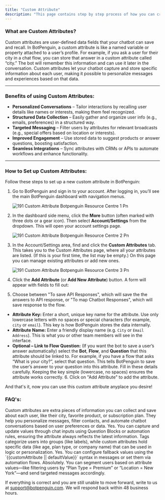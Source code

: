 ```yaml
---
title: "Custom Attribute"
description: "This page contains step by step process of how you can create and manage the custom attribute in BotPenguin."
---
```


### **What are Custom Attributes?**

Custom attributes are user-defined data fields that your chatbot can save and recall. In BotPenguin, a custom attribute is like a named variable or property attached to a user’s profile. For example, if you ask a user for their city in a chat flow, you can store that answer in a custom attribute called “city.” The bot will remember this information and can use it later in the conversation. Custom attributes let your chatbot capture and store specific information about each user, making it possible to personalize messages and experiences based on that data.

---

### **Benefits of using Custom Attributes:**

- **Personalized Conversations** – Tailor interactions by recalling user details like names or interests, making them feel recognized.
- **Structured Data Collection** – Easily gather and organize user info (e.g., emails, preferences) in a structured way.
- **Targeted Messaging** – Filter users by attributes for relevant broadcasts (e.g., special offers based on location or interests).
- **Improved Engagement** – Use stored data to suggest products or answer questions, boosting satisfaction.
- **Seamless Integrations** – Sync attributes with CRMs or APIs to automate workflows and enhance functionality.

---

### **How to Set up Custom Attributes:**

Follow these steps to set up a new custom attribute in BotPenguin:

1. Go to BotPenguin and sign in to your account. After logging in, you’ll see the main BotPenguin dashboard with navigation menus.

   ![191 Custom Attribute Botpenguin Resource Centre 1 Pn](/images/how-botpenguin-works/custom-attribute/191.custom_attribute__botpenguin_resource_centre-1.png)
2. In the dashboard side menu, click the **More** button (often marked with three dots or a gear icon). Then select **Account/Settings** from the dropdown. This will open your account settings page.

   ![191 Custom Attribute Botpenguin Resource Centre 2 Pn](/images/how-botpenguin-works/custom-attribute/191.custom_attribute__botpenguin_resource_centre-2.png)
3. In the Account/Settings area, find and click the **Custom Attributes** tab. This takes you to the Custom Attributes page, where all your attributes are listed. (If this is your first time, the list may be empty.) On this page you can manage existing attributes or add new ones.

   ![191 Custom Attribute Botpenguin Resource Centre 3 Pn](/images/how-botpenguin-works/custom-attribute/191.custom_attribute__botpenguin_resource_centre-3.png)
4. Click the **Add Attribute** (or **Add New Attribute**) button. A form will appear with fields to fill out:
5. Choose between "To save API Responses", which will save the the answers to API response, or "To map Chatbot Responses", which will save response to the flow.

- **Attribute Key:** Enter a short, unique key name for the attribute. Use only lowercase letters with no spaces or special characters (for example, `city` or `email`). This key is how BotPenguin stores the data internally.
- **Attribute Name:** Enter a friendly display name (e.g. `City` or `Email Address`). This is what you or other team members will see in the interface.
- **Optional – Link to Flow Question:** (If you want the bot to save a user’s answer automatically) select the **Bot**, **Flow**, and **Question** that this attribute should be linked to. For example, if you have a flow that asks “What is your city?”, select that question. This tells BotPenguin to save the user’s answer to your question into this attribute. Fill in these details carefully. Keeping the key simple (lowercase, no spaces) ensures the attribute works correctly.
  6.  Click on "Add Attribute" to add the attribute.

And that's it, now you can use this custom attribute anyplace you desire\!

### **FAQ's:**

<AccordionGroup>
  <Accordion title="What are custom attributes?">
    Custom attributes are extra pieces of information you can collect and save about each user, like their city, favorite product, or subscription plan.
  </Accordion>
  <Accordion title="Why should I use the custom attributes?">
    They help you personalize messages, filter contacts, and automate chatbot conversations based on user preferences or data.
  </Accordion>
  <Accordion title="Can I dynamically update custom attribute during a conversation?">
    Yes. You can capture and update values through chat inputs using Question Blocks or automation rules, ensuring the attribute always reflects the latest information.
  </Accordion>
  <Accordion title="Difference between custom attributes and tags?">
    Tags categorize users into groups (like labels), while custom attributes hold specific data (like age, plan type, or company name) that can be used in logic or personalization.
  </Accordion>
  <Accordion title="Can I set default value for custom attributes if the user has not provided any?">
    Yes. You can configure fallback values using the `{{customAttribute || defaultValue}}` syntax in messages or set them via automation flows.
  </Accordion>
  <Accordion title="Is it possible to use custom attributes for lead segmentation?">
    Absolutely. You can segment users based on attribute values—like filtering users by “Plan Type = Premium” or “Location = New York”—and send targeted messages accordingly.
  </Accordion>
</AccordionGroup>

If everything is correct and you are still unable to move forward, write to us at [support@botpenguin.com](mailto:support@botpenguin.com). We will respond back within 48 business hours.